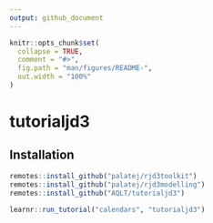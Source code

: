 ```yaml
---
output: github_document
---
```


<!-- README.md is generated from README.Rmd. Please edit that file -->

```r
knitr::opts_chunk$set(
  collapse = TRUE,
  comment = "#>",
  fig.path = "man/figures/README-",
  out.width = "100%"
)
```

# tutorialjd3


## Installation


``` r
remotes::install_github("palatej/rjd3toolkit")
remotes::install_github("palatej/rjd3modelling")
remotes::install_github("AQLT/tutorialjd3")

learnr::run_tutorial("calendars", "tutorialjd3")
```
